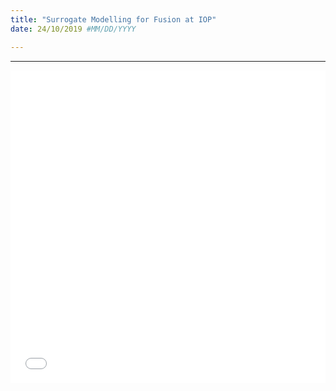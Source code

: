 ```yaml
---
title: "Surrogate Modelling for Fusion at IOP"
date: 24/10/2019 #MM/DD/YYYY

---
```


***

![](IOP_Forum.pdf){width=100% height=500}

